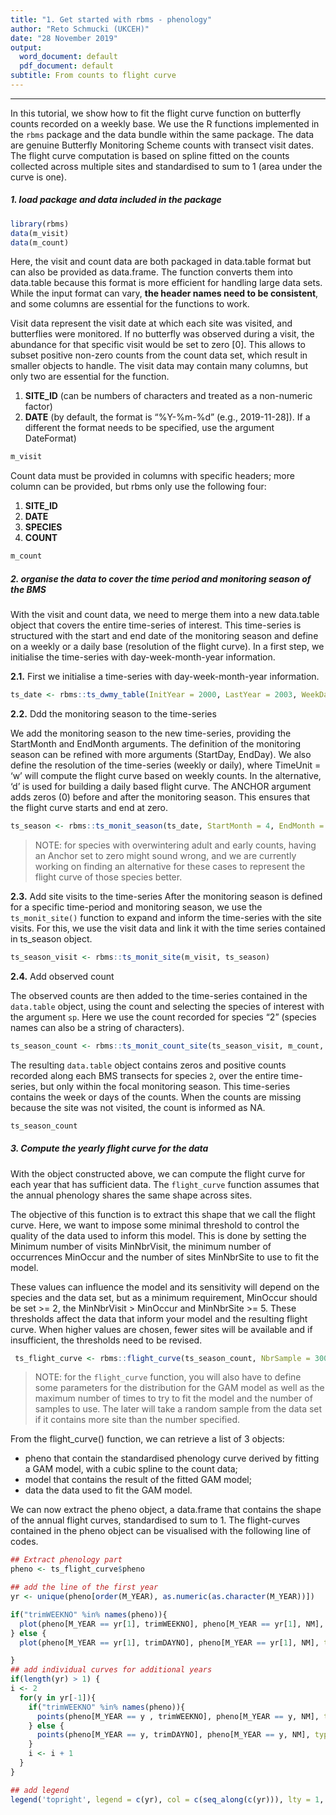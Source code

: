 ```yaml
---
title: "1. Get started with rbms - phenology"
author: "Reto Schmucki (UKCEH)"
date: "28 November 2019"
output:
  word_document: default
  pdf_document: default
subtitle: From counts to flight curve
---
```

---------
In this tutorial, we show how to fit the flight curve function on butterfly counts recorded on a weekly base. We use the R functions implemented in the `rbms` package and the data bundle within the same package. The data are genuine Butterfly Monitoring Scheme counts with transect visit dates. The flight curve computation is based on spline fitted on the counts collected across multiple sites and standardised to sum to 1 (area under the curve is one).

##### 1. load package and data included in the package

```r
library(rbms)
data(m_visit)
data(m_count)
```

Here, the visit and count data are both packaged in data.table format but can also be provided as data.frame. The function converts them into data.table because this format is more efficient for handling large data sets. While the input format can vary, **the header names need to be consistent**, and some columns are essential for the functions to work.

Visit data represent the visit date at which each site was visited, and butterflies were monitored. If no butterfly was observed during a visit, the abundance for that specific visit would be set to zero [0]. This allows to subset positive non-zero counts from the count data set, which result in smaller objects to handle. The visit data may contain many columns, but only two are essential for the function.


1) **SITE_ID** (can be numbers of characters and treated as a non-numeric factor)
2) **DATE** (by default, the format is “%Y-%m-%d” (e.g., 2019-11-28]). If a different the format needs to be specified, use the argument DateFormat)

```r
m_visit
```

Count data must be provided in columns with specific headers; more column can be provided, but rbms only use the following four:

1) **SITE_ID**
2) **DATE**
3) **SPECIES**
4) **COUNT**

```r
m_count
```

##### **2.** organise the data to cover the time period and monitoring season of the BMS

With the visit and count data, we need to merge them into a new data.table object that covers the entire time-series of interest. This time-series is structured with the start and end date of the monitoring season and define on a weekly or a daily base (resolution of the flight curve). In a first step, we initialise the time-series with day-week-month-year information.

**2.1.** First we initialise a time-series with day-week-month-year information.

```r
ts_date <- rbms::ts_dwmy_table(InitYear = 2000, LastYear = 2003, WeekDay1 = 'monday')
```

**2.2.** Ddd the monitoring season to the time-series

We add the monitoring season to the new time-series, providing the StartMonth and EndMonth arguments. The definition of the monitoring season can be refined with more arguments (StartDay, EndDay). We also define the resolution of the time-series (weekly or daily), where TimeUnit = 'w' will compute the flight curve based on weekly counts. In the alternative, 'd' is used for building a daily based flight curve. The ANCHOR argument adds zeros (0) before and after the monitoring season. This ensures that the flight curve starts and end at zero.

```r
ts_season <- rbms::ts_monit_season(ts_date, StartMonth = 4, EndMonth = 9, StartDay = 1, EndDay = NULL, CompltSeason = TRUE, Anchor = TRUE, AnchorLength = 2, AnchorLag = 2, TimeUnit = 'w')
```
> NOTE: for species with overwintering adult and early counts, having an Anchor set to zero might sound wrong, and we are currently working on finding an alternative for these cases to represent the flight curve of those species better.


**2.3.** Add site visits to the time-series
After the monitoring season is defined for a specific time-period and monitoring season, we use the `ts_monit_site()` function to expand and inform the time-series with the site visits. For this, we use the visit data and link it with the time series contained in ts_season object.

```r
ts_season_visit <- rbms::ts_monit_site(m_visit, ts_season)
```

**2.4.** Add observed count

The observed counts are then added to the time-series contained in the `data.table` object, using the count and selecting the species of interest with the argument `sp`. Here we use the count recorded for species "2" (species names can also be a string of characters).

```r
ts_season_count <- rbms::ts_monit_count_site(ts_season_visit, m_count, sp = 2)
```

The resulting `data.table` object contains zeros and positive counts recorded along each BMS transects for species `2`, over the entire time-series, but only within the focal monitoring season. This time-series contains the week or days of the counts. When the counts are missing because the site was not visited, the count is informed as NA.

```r
ts_season_count
```

##### **3.** Compute the yearly flight curve for the data

With the object constructed above, we can compute the flight curve for each year that has sufficient data. The `flight_curve` function assumes that the annual phenology shares the same shape across sites.

The objective of this function is to extract this shape that we call the flight curve. Here, we want to impose some minimal threshold to control the quality of the data used to inform this model. This is done by setting the Minimum number of visits MinNbrVisit, the minimum number of occurrences MinOccur and the number of sites MinNbrSite to use to fit the model.

These values can influence the model and its sensitivity will depend on the species and the data set, but as a minimum requirement,  MinOccur should be set >= 2, the MinNbrVisit > MinOccur and MinNbrSite >= 5. These thresholds affect the data that inform your model and the resulting flight curve.  When higher values are chosen, fewer sites will be available and if insufficient, the thresholds need to be revised.


```r
 ts_flight_curve <- rbms::flight_curve(ts_season_count, NbrSample = 300, MinVisit = 5, MinOccur = 3, MinNbrSite = 5, MaxTrial = 4, GamFamily = 'nb', SpeedGam = FALSE, CompltSeason = TRUE, SelectYear = NULL, TimeUnit = 'w')
```
> NOTE: for the `flight_curve` function, you will also have to define some parameters for the distribution for the GAM model as well as the maximum number of times to try to fit the model and the number of samples to use. The later will take a random sample from the data set if it contains more site than the number specified.

From the flight_curve() function, we can retrieve a list of 3 objects: 

-	pheno that contain the standardised phenology curve derived by fitting a GAM model, with a cubic spline to the count data; 
-	model that contains the result of the fitted GAM model;
-	data the data used to fit the GAM model.

We can now extract the pheno object, a data.frame that contains the shape of the annual flight curves, standardised to sum to 1. The flight-curves contained in the pheno object can be visualised with the following line of codes.


```r
## Extract phenology part
pheno <- ts_flight_curve$pheno

## add the line of the first year
yr <- unique(pheno[order(M_YEAR), as.numeric(as.character(M_YEAR))])

if("trimWEEKNO" %in% names(pheno)){
  plot(pheno[M_YEAR == yr[1], trimWEEKNO], pheno[M_YEAR == yr[1], NM], type = 'l', ylim = c(0, max(pheno[, NM])), xlab = 'Monitoring Week', ylab = 'Relative Abundance')
} else {
  plot(pheno[M_YEAR == yr[1], trimDAYNO], pheno[M_YEAR == yr[1], NM], type = 'l', ylim = c(0, max(pheno[, NM])), xlab = 'Monitoring Day', ylab = 'Relative Abundance')

}
## add individual curves for additional years
if(length(yr) > 1) {
i <- 2
  for(y in yr[-1]){
    if("trimWEEKNO" %in% names(pheno)){
      points(pheno[M_YEAR == y , trimWEEKNO], pheno[M_YEAR == y, NM], type = 'l', col = i)
    } else {
      points(pheno[M_YEAR == y, trimDAYNO], pheno[M_YEAR == y, NM], type = 'l', col = i)
    }
    i <- i + 1
  }
}

## add legend
legend('topright', legend = c(yr), col = c(seq_along(c(yr))), lty = 1, bty = 'n')
```
